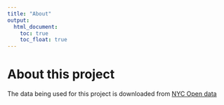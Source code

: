```yaml
---
title: "About"
output: 
  html_document:
    toc: true
    toc_float: true
---
```


# About this project

The data being used for this project is downloaded from [NYC Open data](https://data.cityofnewyork.us/Health/Rodent-Inspection/p937-wjvj/about_data)



